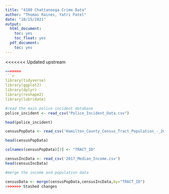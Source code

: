 ```yaml
---
title: "4180 Chattanooga Crime Data"
author: "Thomas Raines, Yatri Patel"
date: "10/15/2021"
output:
  html_document:
    toc: yes
    toc_float: yes
  pdf_document:
    toc: yes
---
```


<<<<<<< Updated upstream
```r

=======
```r
library(tidyverse)
library(ggplot2)
library(dplyr)
library(reshape2)
library(lubridate)
```

```r
#read the main police incident database
police_incident <- read_csv("Police_Incident_Data.csv")

head(police_incident)
```

```r
censusPopData <- read_csv('Hamilton_County_Census_Tract_Population_-_2018_ACS_Five_Year.csv')

head(censusPopData)

colnames(censusPopData)[3] <- "TRACT_ID"
```

```r
censusIncData <- read_csv('2017_Median_Income.csv')
head(censusIncData)
```
```r
#merge the income and population data

censusData <- merge(censusPopData,censusIncData,by="TRACT_ID")
>>>>>>> Stashed changes

```

```r

```

